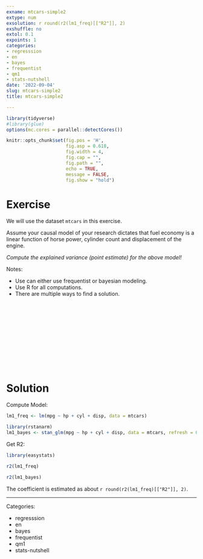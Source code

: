 ```yaml
---
exname: mtcars-simple2
extype: num
exsolution: r round(r2(lm1_freq)[["R2"]], 2)
exshuffle: no
extol: 0.1
expoints: 1
categories:
- regresssion
- en
- bayes
- frequentist
- qm1
- stats-nutshell
date: '2022-09-04'
slug: mtcars-simple2
title: mtcars-simple2

---
```





```r
library(tidyverse)
#library(glue)
options(mc.cores = parallel::detectCores())

```


```r
knitr::opts_chunk$set(fig.pos = 'H',
                      fig.asp = 0.618,
                      fig.width = 4,
                      fig.cap = "", 
                      fig.path = "",
                      echo = TRUE,
                      message = FALSE,
                      fig.show = "hold")
```






# Exercise

We will use the dataset `mtcars` in this exercise.

Assume your causal model of your research dictates that fuel economy is a linear function of horse power, cylinder count and displacement of the engine.

*Compute the explained variance (point estimate) for the above model!*


Notes:

- Use can either use frequentist or bayesian modeling.
- Use R for all computations.
- There are multiple ways to find a solution.



</br>
</br>
</br>
</br>
</br>
</br>
</br>
</br>
</br>
</br>

# Solution

Compute Model:

```r
lm1_freq <- lm(mpg ~ hp + cyl + disp, data = mtcars)

library(rstanarm)
lm1_bayes <- stan_glm(mpg ~ hp + cyl + disp, data = mtcars, refresh = 0)
```


Get R2:

```r
library(easystats)
```


```r
r2(lm1_freq)
```

```r
r2(lm1_bayes)
```


The coefficient is estimated as about `r round(r2(lm1_freq)[["R2"]], 2)`.



---

Categories: 

- regresssion
- en
- bayes
- frequentist
- qm1
- stats-nutshell

